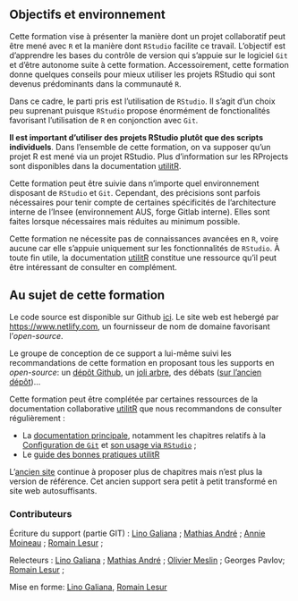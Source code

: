 
## Objectifs et environnement

Cette formation vise à présenter la manière dont un projet collaboratif peut être mené avec `R` et la manière dont `RStudio` facilite ce travail. L'objectif est d'apprendre les bases du contrôle de version qui s'appuie sur le logiciel  `Git` et d'être autonome suite à cette formation. Accessoirement, cette formation donne quelques conseils pour mieux utiliser les projets RStudio qui sont devenus prédominants dans la communauté `R`. 

Dans ce cadre, le parti pris est l'utilisation de `RStudio`. Il s'agit
d'un choix peu suprenant puisque `RStudio` propose énormément de fonctionalités
favorisant l'utilisation de `R` en conjonction avec `Git`. 

**Il est important d'utiliser des projets RStudio plutôt que des scripts individuels**. 
Dans l'ensemble de cette formation, on va supposer qu'un projet R est mené via
un projet RStudio. Plus d'information sur les RProjects sont disponibles 
dans la documentation [utilitR](https://www.book.utilitr.org/). 

Cette formation peut être suivie dans n'importe quel environnement disposant de `RStudio` et `Git`. Cependant, des précisions sont parfois nécessaires pour tenir compte de certaines spécificités de l'architecture interne de l'Insee (environnement AUS, forge Gitlab interne). Elles sont faites lorsque nécessaires mais réduites au minimum possible.

Cette formation ne nécessite pas de connaissances avancées en `R`, voire aucune car elle s'appuie uniquement sur les fonctionnalités de `RStudio`. À toute fin utile, la documentation [utilitR](www.book.utilitr.org) constitue une ressource
qu'il peut être intéressant de consulter en complément. 

## Au sujet de cette formation

Le code source est disponible sur Github <i class="fab fa-github"></i> [ici](https://github.com/InseeFrLab/formation-git).
Le site web est hebergé par  <https://www.netlify.com>, un fournisseur
de nom de domaine favorisant l'_open-source_.

Le groupe de conception de ce support a lui-même
suivi les recommandations de cette formation
en proposant tous les supports en _open-source_:
un [dépôt Github](https://github.com/InseeFrLab/formation-git),
un [joli arbre](https://github.com/InseeFrLab/formation-git/network),
des débats ([sur l'ancien dépôt](https://gitlab.com/linogaliana/collaboratif/-/issues))...

Cette formation peut être complétée par certaines ressources 
de la documentation collaborative [utilitR](utilitr.org/)
que nous recommandons de consulter régulièrement :

- La [documentation principale](book.utilitr.org/),
notamment les chapitres relatifs à la
[Configuration de `Git`](https://www.book.utilitr.org/git-config.html)
et [son usage via `RStudio`](https://www.book.utilitr.org/git.html) ;
- Le [guide des bonnes pratiques utilitR](https://www.book.utilitr.org)

L'[ancien site](https://linogaliana.gitlab.io/collaboratif/git.html)
continue à proposer plus de chapitres mais n'est plus la version de référence.
Cet ancien support sera petit à petit transformé en site web autosuffisants.

### Contributeurs {-}

Écriture du support (partie GIT) : 
[Lino Galiana](https://linogaliana.netlify.com/) ;
[Mathias André](https://gitlab.com/mathias.andre) ;
[Annie Moineau](https://gitlab.com/annieMoineau) ;
[Romain Lesur](https://github.com/RLesur) ;

Relecteurs : 
[Lino Galiana](https://linogaliana.netlify.com/) ;
[Mathias André](https://gitlab.com/mathias.andre) ;
[Olivier Meslin](https://gitlab.com/oliviermeslin) ;
Georges Pavlov;
[Romain Lesur](https://github.com/RLesur) ;

Mise en forme:
[Lino Galiana](https://linogaliana.netlify.com/), [Romain Lesur](https://github.com/RLesur)

<!--------------
You can label chapter and section titles using `{#label}` after them, e.g., we can reference Chapter \@ref(intro). If you do not manually label them, there will be automatic labels anyway, e.g., Chapter \@ref(methods).

Figures and tables with captions will be placed in `figure` and `table` environments, respectively.

```r
par(mar = c(4, 4, .1, .1))
plot(pressure, type = 'b', pch = 19)
```

Reference a figure by its code chunk label with the `fig:` prefix, e.g., see Figure \@ref(fig:nice-fig). Similarly, you can reference tables generated from `knitr::kable()`, e.g., see Table \@ref(tab:nice-tab).

```r
knitr::kable(
  head(iris, 20), caption = 'Here is a nice table!',
  booktabs = TRUE
)
```

You can write citations, too. For example, we are using the **bookdown** package [@R-bookdown] in this sample book, which was built on top of R Markdown and **knitr** [@xie2015].
------>
